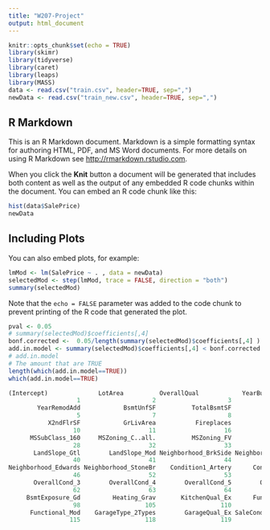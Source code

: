 ```yaml
---
title: "W207-Project"
output: html_document
---
```


```r
knitr::opts_chunk$set(echo = TRUE)
library(skimr)
library(tidyverse)
library(caret)
library(leaps)
library(MASS)
data <- read.csv("train.csv", header=TRUE, sep=",")
newData <- read.csv("train_new.csv", header=TRUE, sep=",")
```

## R Markdown

This is an R Markdown document. Markdown is a simple formatting syntax for authoring HTML, PDF, and MS Word documents. For more details on using R Markdown see <http://rmarkdown.rstudio.com>.

When you click the **Knit** button a document will be generated that includes both content as well as the output of any embedded R code chunks within the document. You can embed an R code chunk like this:

```r
hist(data$SalePrice)
newData
```

## Including Plots

You can also embed plots, for example:

```r
lmMod <- lm(SalePrice ~ . , data = newData)
selectedMod <- step(lmMod, trace = FALSE, direction = "both")
summary(selectedMod)
```

Note that the `echo = FALSE` parameter was added to the code chunk to prevent printing of the R code that generated the plot.
```r
pval <- 0.05
# summary(selectedMod)$coefficients[,4]
bonf.corrected <-  0.05/length(summary(selectedMod)$coefficients[,4] )
add.in.model <- summary(selectedMod)$coefficients[,4] < bonf.corrected 
# add.in.model
# The amount that are TRUE
length(which(add.in.model==TRUE))
which(add.in.model==TRUE)
```

```r
(Intercept)              LotArea          OverallQual            YearBuilt 
                   1                    2                    3                    4 
        YearRemodAdd            BsmtUnfSF          TotalBsmtSF            X1stFlrSF 
                   5                    7                    8                    9 
           X2ndFlrSF            GrLivArea           Fireplaces          ScreenPorch 
                  10                   11                   16                   22 
      MSSubClass_160     MSZoning_C..all.          MSZoning_FV          MSZoning_RL 
                  28                   32                   33                   35 
       LandSlope_Gtl        LandSlope_Mod Neighborhood_BrkSide Neighborhood_Crawfor 
                  40                   41                   44                   45 
Neighborhood_Edwards Neighborhood_StoneBr    Condition1_Artery      Condition1_RRAe 
                  46                   52                   53                   55 
       OverallCond_3        OverallCond_4        OverallCond_5        OverallCond_6 
                  62                   63                   64                   65 
     BsmtExposure_Gd         Heating_Grav       KitchenQual_Ex      Functional_Maj2 
                  98                  105                  110                  112 
      Functional_Mod    GarageType_2Types        GarageQual_Ex SaleCondition_Normal 
                 115                  118                  119                  132 
```
